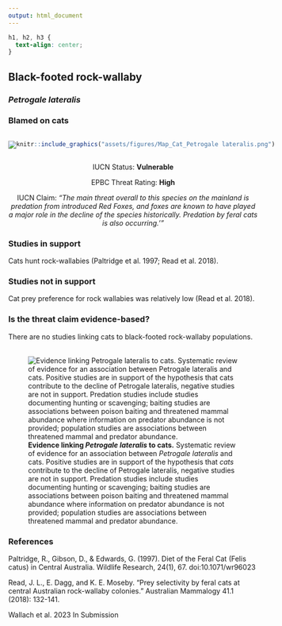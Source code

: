 ```yaml
---
output: html_document
---
```

```css
h1, h2, h3 {
  text-align: center;
}
```

## **Black-footed rock-wallaby**
### *Petrogale lateralis*
### Blamed on cats

:::: {style="display: flex;"}

[![](assets/photos/Petrogale lateralis.png)](Arian Wallach)

::: {}

:::

::: {}
  ```r
  knitr::include_graphics("assets/figures/Map_Cat_Petrogale lateralis.png")
  ```
:::

::::
<center>
IUCN Status: **Vulnerable**

EPBC Threat Rating: **High**

IUCN Claim: *"The main threat overall to this species on the mainland is predation from introduced Red Foxes, and foxes are known to have played a major role in the decline of the species historically. Predation by feral cats is also occurring.'"*

</center>

### Studies in support

Cats hunt rock-wallabies (Paltridge et al. 1997; Read et al. 2018).

### Studies not in support

Cat prey preference for rock wallabies was relatively low (Read et al. 2018).

### Is the threat claim evidence-based?

There are no studies linking cats to black-footed rock-wallaby populations.
<br>
<br>

![**Evidence linking *Petrogale lateralis* to cats.** Systematic review of evidence for an association between *Petrogale lateralis* and cats. Positive studies are in support of the hypothesis that *cats* contribute to the decline of Petrogale lateralis, negative studies are not in support. Predation studies include studies documenting hunting or scavenging; baiting studies are associations between poison baiting and threatened mammal abundance where information on predator abundance is not provided; population studies are associations between threatened mammal and predator abundance.](assets/figures/Main_Evidence_Cat_Petrogale lateralis.png)

### References

Paltridge, R., Gibson, D., & Edwards, G. (1997). Diet of the Feral Cat (Felis catus) in Central Australia. Wildlife Research, 24(1), 67. doi:10.1071/wr96023 

Read, J. L., E. Dagg, and K. E. Moseby. "Prey selectivity by feral cats at central Australian rock-wallaby colonies." Australian Mammalogy 41.1 (2018): 132-141.

Wallach et al. 2023 In Submission

